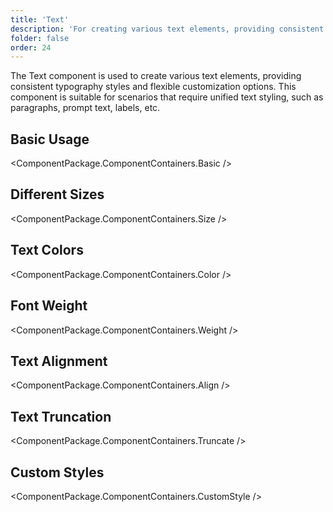 ```yaml
---
title: 'Text'
description: 'For creating various text elements, providing consistent typography styles and flexible customization options'
folder: false
order: 24
---
```



The Text component is used to create various text elements, providing consistent typography styles and flexible customization options. This component is suitable for scenarios that require unified text styling, such as paragraphs, prompt text, labels, etc.

## Basic Usage

<ComponentPackage.ComponentContainers.Basic />

## Different Sizes

<ComponentPackage.ComponentContainers.Size />

## Text Colors

<ComponentPackage.ComponentContainers.Color />

## Font Weight

<ComponentPackage.ComponentContainers.Weight />

## Text Alignment

<ComponentPackage.ComponentContainers.Align />

## Text Truncation

<ComponentPackage.ComponentContainers.Truncate />

## Custom Styles

<ComponentPackage.ComponentContainers.CustomStyle />
